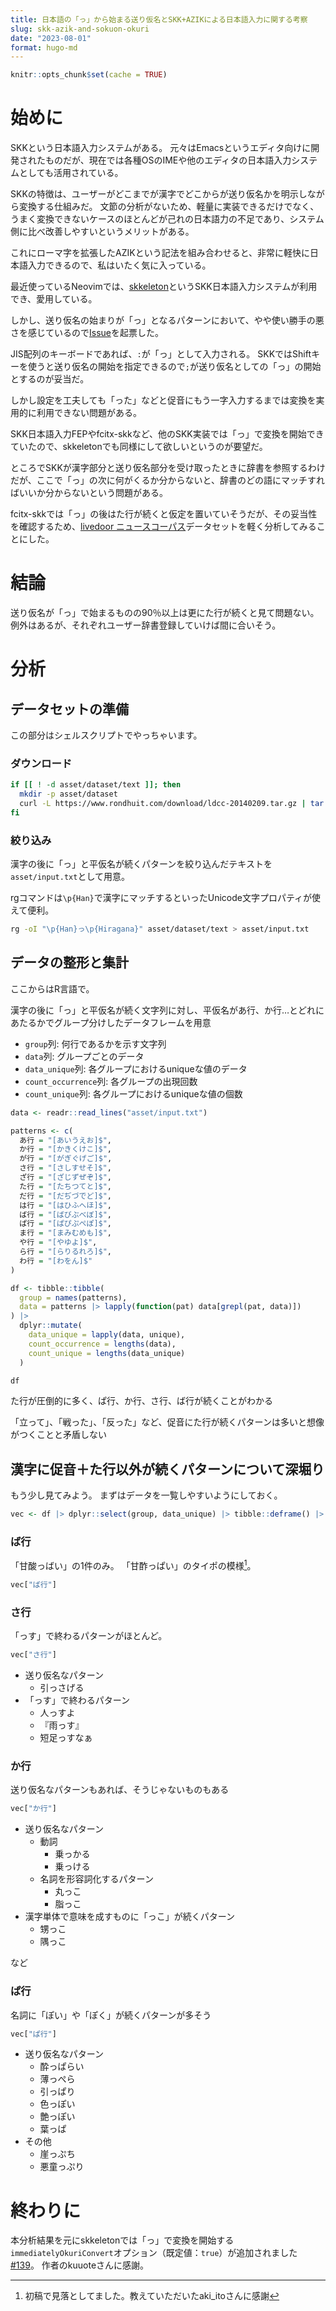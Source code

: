 ```yaml
---
title: 日本語の「っ」から始まる送り仮名とSKK+AZIKによる日本語入力に関する考察
slug: skk-azik-and-sokuon-okuri
date: "2023-08-01"
format: hugo-md
---
```


```r
knitr::opts_chunk$set(cache = TRUE)
```

# 始めに

SKKという日本語入力システムがある。
元々はEmacsというエディタ向けに開発されたものだが、現在では各種OSのIMEや他のエディタの日本語入力システムとしても活用されている。

SKKの特徴は、ユーザーがどこまでが漢字でどこからが送り仮名かを明示しながら変換する仕組みだ。
文節の分析がないため、軽量に実装できるだけでなく、うまく変換できないケースのほとんどが己れの日本語力の不足であり、システム側に比べ改善しやすいというメリットがある。

これにローマ字を拡張したAZIKという記法を組み合わせると、非常に軽快に日本語入力できるので、私はいたく気に入っている。

最近使っているNeovimでは、[skkeleton](https://github.com/vim-skk/skkeleton)というSKK日本語入力システムが利用でき、愛用している。

しかし、送り仮名の始まりが「っ」となるパターンにおいて、やや使い勝手の悪さを感じているので[Issue](https://github.com/vim-skk/skkeleton/issues/138)を起票した。

JIS配列のキーボードであれば、`:`が「っ」として入力される。
SKKではShiftキーを使うと送り仮名の開始を指定できるので`;`が送り仮名としての「っ」の開始とするのが妥当だ。

しかし設定を工夫しても「った」などと促音にもう一字入力するまでは変換を実用的に利用できない問題がある。

SKK日本語入力FEPやfcitx-skkなど、他のSKK実装では「っ」で変換を開始できていたので、skkeletonでも同様にして欲しいというのが要望だ。

ところでSKKが漢字部分と送り仮名部分を受け取ったときに辞書を参照するわけだが、ここで「っ」の次に何がくるか分からないと、辞書のどの語にマッチすればいいか分からないという問題がある。

fcitx-skkでは「っ」の後はた行が続くと仮定を置いていそうだが、その妥当性を確認するため、[livedoor ニュースコーパス](https://www.rondhuit.com/download.html)データセットを軽く分析してみることにした。

# 結論

送り仮名が「っ」で始まるものの90％以上は更にた行が続くと見て問題ない。
例外はあるが、それぞれユーザー辞書登録していけば間に合いそう。

# 分析

## データセットの準備

この部分はシェルスクリプトでやっちゃいます。

### ダウンロード

```bash
if [[ ! -d asset/dataset/text ]]; then
  mkdir -p asset/dataset
  curl -L https://www.rondhuit.com/download/ldcc-20140209.tar.gz | tar -xz -C asset/dataset
fi
```

### 絞り込み

漢字の後に「っ」と平仮名が続くパターンを絞り込んだテキストを`asset/input.txt`として用意。

rgコマンドは`\p{Han}`で漢字にマッチするといったUnicode文字プロパティが使えて便利。

```bash
rg -oI "\p{Han}っ\p{Hiragana}" asset/dataset/text > asset/input.txt
```

## データの整形と集計

ここからはR言語で。

漢字の後に「っ」と平仮名が続く文字列に対し、平仮名があ行、か行...とどれにあたるかでグループ分けしたデータフレームを用意

- `group`列: 何行であるかを示す文字列
- `data`列: グループごとのデータ
- `data_unique`列: 各グループにおけるuniqueな値のデータ
- `count_occurrence`列: 各グループの出現回数
- `count_unique`列: 各グループにおけるuniqueな値の個数

```r
data <- readr::read_lines("asset/input.txt")

patterns <- c(
  あ行 = "[あいうえお]$",
  か行 = "[かきくけこ]$",
  が行 = "[がぎぐげご]$",
  さ行 = "[さしすせそ]$",
  ざ行 = "[ざじずぜぞ]$",
  た行 = "[たちつてと]$",
  だ行 = "[だぢづでど]$",
  は行 = "[はひふへほ]$",
  ば行 = "[ばびぶべぼ]$",
  ぱ行 = "[ぱぴぷぺぽ]$",
  ま行 = "[まみむめも]$",
  や行 = "[やゆよ]$",
  ら行 = "[らりるれろ]$",
  わ行 = "[わをん]$"
)

df <- tibble::tibble(
  group = names(patterns),
  data = patterns |> lapply(function(pat) data[grepl(pat, data)])
) |>
  dplyr::mutate(
    data_unique = lapply(data, unique),
    count_occurrence = lengths(data),
    count_unique = lengths(data_unique)
  )

df
```

た行が圧倒的に多く、ぱ行、か行、さ行、ば行が続くことがわかる

「立って」、「戦った」、「反った」など、促音にた行が続くパターンは多いと想像がつくことと矛盾しない

## 漢字に促音＋た行以外が続くパターンについて深堀り

もう少し見てみよう。
まずはデータを一覧しやすいようにしておく。

```r
vec <- df |> dplyr::select(group, data_unique) |> tibble::deframe() |> lapply(sort)
```

### ば行

「甘酸っばい」の1件のみ。
「甘酢っぱい」のタイポの模様^[初稿で見落としてました。教えていただいたaki_itoさんに感謝]。

``` r
vec["ば行"]
```

### さ行

「っす」で終わるパターンがほとんど。

```r
vec["さ行"]
```

- 送り仮名なパターン
  - 引っさげる
- 「っす」で終わるパターン
  - 人っすよ
  - 『雨っす』
  - 短足っすなぁ

### か行

送り仮名なパターンもあれば、そうじゃないものもある

```r
vec["か行"]
```

- 送り仮名なパターン
  - 動詞
    - 乗っかる
    - 乗っける
  - 名詞を形容詞化するパターン
    - 丸っこ
    - 脂っこ
- 漢字単体で意味を成すものに「っこ」が続くパターン
  - 甥っこ
  - 隅っこ

など

### ぱ行

名詞に「ぽい」や「ぽく」が続くパターンが多そう

```r
vec["ぱ行"]
```

- 送り仮名なパターン
  - 酔っぱらい
  - 薄っぺら
  - 引っぱり
  - 色っぽい
  - 艶っぽい
  - 葉っぱ
- その他
  - 崖っぷち
  - 悪童っぷり

# 終わりに

本分析結果を元にskkeletonでは「っ」で変換を開始する`immediatelyOkuriConvert`オプション（既定値：`true`）が追加されました[#139](https://github.com/vim-skk/skkeleton/pull/139)。
作者のkuuoteさんに感謝。

